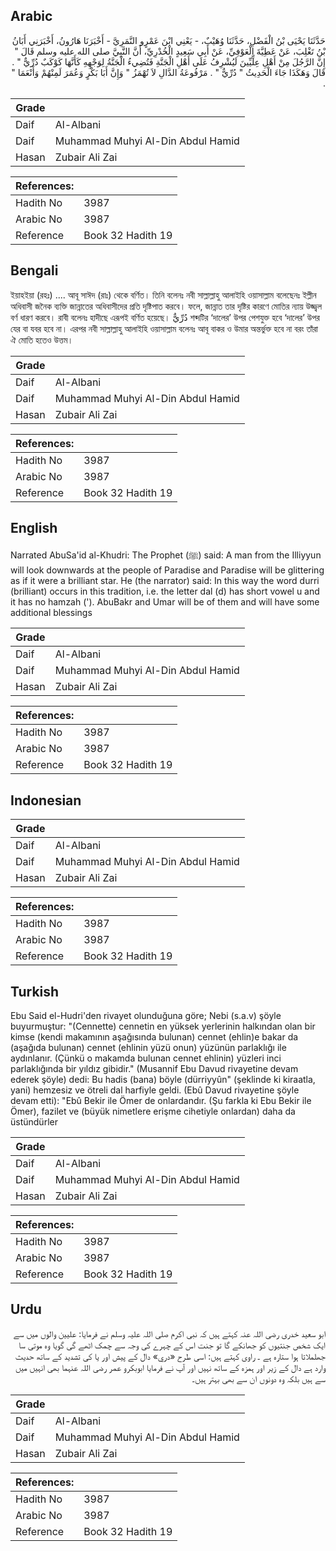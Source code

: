 ## Arabic


<div dir="rtl" lang="ar" style={{fontSize:'larger',backgroundColor:'#f8f9fa',padding:20}}>
حَدَّثَنَا يَحْيَى بْنُ الْفَضْلِ، حَدَّثَنَا وُهَيْبٌ، - يَعْنِي ابْنَ عَمْرٍو النَّمَرِيَّ - أَخْبَرَنَا هَارُونُ، أَخْبَرَنِي أَبَانُ بْنُ تَغْلِبَ، عَنْ عَطِيَّةَ الْعَوْفِيِّ، عَنْ أَبِي سَعِيدٍ الْخُدْرِيِّ، أَنَّ النَّبِيَّ صلى الله عليه وسلم قَالَ ‏"‏ إِنَّ الرَّجُلَ مِنْ أَهْلِ عِلِّيِّينَ لَيُشْرِفُ عَلَى أَهْلِ الْجَنَّةِ فَتُضِيءُ الْجَنَّةُ لِوَجْهِهِ كَأَنَّهَا كَوْكَبٌ دُرِّيٌّ ‏"‏ ‏.‏ قَالَ وَهَكَذَا جَاءَ الْحَدِيثُ ‏"‏ دُرِّيٌّ ‏"‏ ‏.‏ مَرْفُوعَةُ الدَّالِ لاَ تُهْمَزُ ‏"‏ وَإِنَّ أَبَا بَكْرٍ وَعُمَرَ لَمِنْهُمْ وَأَنْعَمَا ‏"‏ ‏.‏
</div>
<div style={{backgroundColor:'#f8f9fa',padding:20, marginBottom: 10}}><table> <thead> <tr> <th>Grade</th> <th></th> </tr> </thead> <tbody> <tr><td>Daif</td><td>Al-Albani</td></tr><tr><td>Daif</td><td>Muhammad Muhyi Al-Din Abdul Hamid</td></tr><tr><td>Hasan</td><td>Zubair Ali Zai</td></tr></tbody></table><table> <thead> <tr> <th>References:</th> <th></th> </tr> </thead> <tbody><tr><td>Hadith No</td><td>3987</td></tr><tr><td>Arabic No</td><td>3987</td></tr><tr><td>Reference</td><td>Book 32 Hadith 19</td></tr></tbody></table></div>

## Bengali


<div dir="ltr" lang="bn" style={{fontSize:'larger',backgroundColor:'#f8f9fa',padding:20}}>
ইয়াহইয়া (রহঃ) .... আবূ সাঈদ (রাঃ) থেকে বর্ণিত। তিনি বলেনঃ নবী সাল্লাল্লাহু আলাইহি ওয়াসাল্লাম বলেছেনঃ ইল্লীন অধিবাসী জনৈক ব্যক্তি জান্নাতের অধিবাসীদের প্রতি দৃষ্টিপাত করবে। ফলে, জান্নাত তার দৃষ্টির কারণে মোতির ন্যায় উজ্জ্বল বর্ণ ধারণ করবে। রাবী বলেনঃ হাদীছে এরূপই বর্ণিত হয়েছে। ‏ دُرِّيٌّশব্দটির ‘দালের’ উপর পেশযুক্ত হবে ‘দালের’ উপর যের বা যবর হবে না। এরপর নবী সাল্লাল্লাহু আলাইহি ওয়াসাল্লাম বলেনঃ আবূ বাকর ও উমার অন্তর্ভুক্ত হবে না বরং তাঁরা ঐ মোতি হতেও উত্তম।
</div>
<div style={{backgroundColor:'#f8f9fa',padding:20, marginBottom: 10}}><table> <thead> <tr> <th>Grade</th> <th></th> </tr> </thead> <tbody> <tr><td>Daif</td><td>Al-Albani</td></tr><tr><td>Daif</td><td>Muhammad Muhyi Al-Din Abdul Hamid</td></tr><tr><td>Hasan</td><td>Zubair Ali Zai</td></tr></tbody></table><table> <thead> <tr> <th>References:</th> <th></th> </tr> </thead> <tbody><tr><td>Hadith No</td><td>3987</td></tr><tr><td>Arabic No</td><td>3987</td></tr><tr><td>Reference</td><td>Book 32 Hadith 19</td></tr></tbody></table></div>

## English


<div dir="ltr" lang="en" style={{fontSize:'larger',backgroundColor:'#f8f9fa',padding:20}}>
Narrated AbuSa'id al-Khudri: The Prophet (ﷺ) said: A man from the Illiyyun will look downwards at the people of Paradise and Paradise will be glittering as if it were a brilliant star. He (the narrator) said: In this way the word durri (brilliant) occurs in this tradition, i.e. the letter dal (d) has short vowel u and it has no hamzah ('). AbuBakr and Umar will be of them and will have some additional blessings
</div>
<div style={{backgroundColor:'#f8f9fa',padding:20, marginBottom: 10}}><table> <thead> <tr> <th>Grade</th> <th></th> </tr> </thead> <tbody> <tr><td>Daif</td><td>Al-Albani</td></tr><tr><td>Daif</td><td>Muhammad Muhyi Al-Din Abdul Hamid</td></tr><tr><td>Hasan</td><td>Zubair Ali Zai</td></tr></tbody></table><table> <thead> <tr> <th>References:</th> <th></th> </tr> </thead> <tbody><tr><td>Hadith No</td><td>3987</td></tr><tr><td>Arabic No</td><td>3987</td></tr><tr><td>Reference</td><td>Book 32 Hadith 19</td></tr></tbody></table></div>

## Indonesian


<div dir="ltr" lang="id" style={{fontSize:'larger',backgroundColor:'#f8f9fa',padding:20}}>

</div>
<div style={{backgroundColor:'#f8f9fa',padding:20, marginBottom: 10}}><table> <thead> <tr> <th>Grade</th> <th></th> </tr> </thead> <tbody> <tr><td>Daif</td><td>Al-Albani</td></tr><tr><td>Daif</td><td>Muhammad Muhyi Al-Din Abdul Hamid</td></tr><tr><td>Hasan</td><td>Zubair Ali Zai</td></tr></tbody></table><table> <thead> <tr> <th>References:</th> <th></th> </tr> </thead> <tbody><tr><td>Hadith No</td><td>3987</td></tr><tr><td>Arabic No</td><td>3987</td></tr><tr><td>Reference</td><td>Book 32 Hadith 19</td></tr></tbody></table></div>

## Turkish


<div dir="ltr" lang="tr" style={{fontSize:'larger',backgroundColor:'#f8f9fa',padding:20}}>
Ebu Said el-Hudri'den rivayet olunduğuna göre; Nebi (s.a.v) şöyle buyurmuştur: "(Cennette) cennetin en yüksek yerlerinin halkından olan bir kimse (kendi makamının aşağısında bulunan) cennet (ehlin)e bakar da (aşağıda bulunan) cennet (ehlinin yüzü onun) yüzünün parlaklığı ile aydınlanır. (Çünkü o makamda bulunan cennet ehlinin) yüzleri inci parlaklığında bir yıldız gibidir." (Musannif Ebu Davud rivayetine devam ederek şöyle) dedi: Bu hadis (bana) böyle (dürriyyûn" (şeklinde ki kiraatla, yani) hemzesiz ve ötreli dal harfiyle geldi. (Ebû Davud rivayetine şöyle devam etti): "Ebû Bekir ile Ömer de onlardandır. (Şu farkla ki Ebu Bekir ile Ömer), fazilet ve (büyük nimetlere erişme cihetiyle onlardan) daha da üstündürler
</div>
<div style={{backgroundColor:'#f8f9fa',padding:20, marginBottom: 10}}><table> <thead> <tr> <th>Grade</th> <th></th> </tr> </thead> <tbody> <tr><td>Daif</td><td>Al-Albani</td></tr><tr><td>Daif</td><td>Muhammad Muhyi Al-Din Abdul Hamid</td></tr><tr><td>Hasan</td><td>Zubair Ali Zai</td></tr></tbody></table><table> <thead> <tr> <th>References:</th> <th></th> </tr> </thead> <tbody><tr><td>Hadith No</td><td>3987</td></tr><tr><td>Arabic No</td><td>3987</td></tr><tr><td>Reference</td><td>Book 32 Hadith 19</td></tr></tbody></table></div>

## Urdu


<div dir="rtl" lang="ur" style={{fontSize:'larger',backgroundColor:'#f8f9fa',padding:20}}>
ابو سعید خدری رضی اللہ عنہ کہتے ہیں کہ نبی اکرم صلی اللہ علیہ وسلم نے فرمایا: علیین والوں میں سے ایک شخص جنتیوں کو جھانکے گا تو جنت اس کے چہرے کی وجہ سے چمک اٹھے گی گویا وہ موتی سا جھلملاتا ہوا ستارہ ہے ۔ راوی کہتے ہیں: اسی طرح «دري» دال کے پیش اور یا کی تشدید کے ساتھ حدیث وارد ہے دال کے زیر اور ہمزہ کے ساتھ نہیں اور آپ نے فرمایا ابوبکرو عمر رضی اللہ عنہما بھی انہیں میں سے ہیں بلکہ وہ دونوں ان سے بھی بہتر ہیں۔
</div>
<div style={{backgroundColor:'#f8f9fa',padding:20, marginBottom: 10}}><table> <thead> <tr> <th>Grade</th> <th></th> </tr> </thead> <tbody> <tr><td>Daif</td><td>Al-Albani</td></tr><tr><td>Daif</td><td>Muhammad Muhyi Al-Din Abdul Hamid</td></tr><tr><td>Hasan</td><td>Zubair Ali Zai</td></tr></tbody></table><table> <thead> <tr> <th>References:</th> <th></th> </tr> </thead> <tbody><tr><td>Hadith No</td><td>3987</td></tr><tr><td>Arabic No</td><td>3987</td></tr><tr><td>Reference</td><td>Book 32 Hadith 19</td></tr></tbody></table></div>